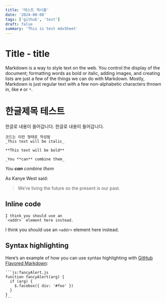 ```yaml
---
title: '테스트 게시물'
date: '2024-08-08'
tags: ['github', 'test']
draft: false
summary: 'This is test mdxSheet'
---
```


# Title - title

Markdown is a way to style text on the web. You control the display of the document; formatting words as bold or italic, adding images, and creating lists are just a few of the things we can do with Markdown. Mostly, Markdown is just regular text with a few non-alphabetic characters thrown in, like `#` or `*`.

# 한글제목 테스트

한글로 내용이 들어갑니다. 한글로 내용이 들어갑니다.

```
코드는 이런 형태로 작성됨
_This text will be italic_

**This text will be bold**

_You **can** combine them_
```

_You **can** combine them_


As Kanye West said:

> We're living the future so
> the present is our past.

## Inline code

```
I think you should use an
`<addr>` element here instead.
```

I think you should use an
`<addr>` element here instead.

## Syntax highlighting

Here’s an example of how you can use syntax highlighting with [GitHub Flavored Markdown](https://help.github.com/articles/basic-writing-and-formatting-syntax/):

````
```js:fancyAlert.js
function fancyAlert(arg) {
  if (arg) {
    $.facebox({ div: '#foo' })
  }
}
```
````